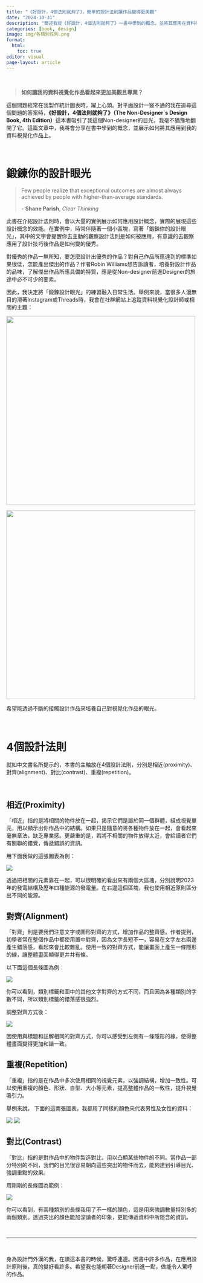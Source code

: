 ```yaml
---
title: "《好設計，4個法則就夠了》，簡單的設計法則讓作品變得更美觀"
date: "2024-10-31"
description: "簡述我從《好設計，4個法則就夠了》一書中學到的概念，並將其應用在資料視覺化作品中。"
categories: [book, design]
image: img/各類別性別.png
format: 
  html:
    toc: true
editor: visual
page-layout: article
---
```


<br>

> **如何讓我的資料視覺化作品看起來更加美觀且專業？**

這個問題經常在我製作統計圖表時，躍上心頭。對平面設計一竅不通的我在追尋這個問題的答案時，**《好設計，4個法則就夠了》（The Non-Designer\`s Design Book, 4th Edition）**這本書吸引了我這個Non-designer的目光，我毫不猶豫地翻開了它。這篇文章中，我將會分享在書中學到的概念，並展示如何將其應用到我的資料視覺化作品上。

<br>

# 鍛鍊你的設計眼光

> Few people realize that exceptional outcomes are almost always achieved by people with higher-than-average standards.
>
> \- **Shane Parish**, *Clear Thinking*

此書在介紹設計法則時，會以大量的實例展示如何應用設計概念，實際的展現這些設計概念的效能。在實例中，時常伴隨著一個小區塊，寫著「鍛鍊你的設計眼光」，其中的文字會提醒你去主動的觀察設計法則是如何被應用，有意識的去觀察應用了設計技巧後作品是如何變的優秀。

對優秀的作品一無所知，要怎麼設計出優秀的作品？對自己作品所應達到的標準如果很低，怎能產出傑出的作品？作者Robin Williams想告訴讀者，培養對設計作品的品味，了解傑出作品所應具備的特質，應是從Non-designer前進Designer的旅途中必不可少的要素。

因此，我決定將「鍛鍊設計眼光」的練習融入日常生活。舉例來說，當很多人漫無目的滑著Instagram或Threads時，我會在社群網站上追蹤資料視覺化設計師或相關的主題：

::: {layout-ncol="2"}
![](img/screenshot2.png){fig-align="center" width="500"}

![](img/screenshot1.png){fig-align="center" width="500"}
:::

希望能透過不斷的接觸設計作品來培養自己對視覺化作品的眼光。

<br>

# 4個設計法則

就如中文書名所提示的，本書的主軸放在4個設計法則，分別是相近(proximity)、對齊(alignment)、對比(contrast)、重複(repetition)。

<br>

## 相近(Proximity)

「相近」指的是將相關的物件放在一起，揭示它們是屬於同一個群體，組成視覺單元，用以顯示出你作品中的結構。如果只是隨意的將各種物件放在一起，會看起來毫無章法，缺乏專業感。更嚴重的是，若將不相關的物件放得太近，會給讀者它們有關聯的錯覺，傳遞錯誤的資訊。

用下面我做的這張圖表為例：

![](img/Energy_small.png){.lightbox fig-align="center"}

透過把相關的元素靠在一起，可以很明確的看出來有兩個大區塊，分別說明2023年的發電結構及歷年四種能源的發電量。在右邊這個區塊，我也使用相近原則區分出不同的能源。

## 對齊(Alignment)

「對齊」則是要我們注意文字或圖形對齊的方式，增加作品的整齊感。作者提到，初學者常在整個作品中都使用置中對齊，因為文字長短不一，容易在文字左右兩邊產生錯落感，看起來會比較雜亂。使用一致的對齊方式，能讓畫面上產生一條隱形的線，讓整體畫面顯得更井井有條。

以下面這個長條圖為例：

![](img/各類別身心障礙者人數_modified_before.png){.lightbox fig-align="center" group="align"}

你可以看到，類別標籤和圖中的其他文字對齊的方式不同，而且因為各種類別的字數不同，所以類別標籤的錯落感很強烈。

調整對齊方式後：

![](img/各類別身心障礙者人數_modified.png){.lightbox fig-align="center" group="align"}

因使用與標題和註解相同的對齊方式，你可以感受到左側有一條隱形的線，使得整體畫面變得更加和諧一致。

## 重複(Repetition)

「重複」指的是在作品中多次使用相同的視覺元素，以強調結構，增加一致性。可以使用重複的顏色、形狀、自型、大小等元素，提高整體作品的一致性，提升視覺吸引力。

舉例來說， 下面的這兩張圖表，我都用了同樣的顏色來代表男性及女性的資料：

![](img/近10年全台身心障礙者人數佔總人口比率.png){.lightbox fig-align="center" group="rep"} ![](img/各類別性別.png){.lightbox fig-align="center" group="rep"}

## 對比(Contrast)

「對比」指的是對作品中的物件製造對比，用以凸顯某些物件的不同。當作品一部分特別的不同，我們的目光很容易朝向這些突出的物件而去，能夠達到引導目光、強調重點的效果。

用剛剛的長條圖為範例：

![](img/各類別身心障礙者人數_modified.png){.lightbox fig-align="center"}

你可以看到，有兩種類別的長條我用了不一樣的顏色，這是用來強調數量特別多的兩個類別。透過突出的顏色能加深讀者的印象，更能傳遞資料中所隱含的資訊。

<br>

------------------------------------------------------------------------

<br>

身為設計門外漢的我，在讀這本書的時候，驚呼連連。因書中許多作品，在應用設計原則後，真的變好看許多。希望我也能朝著Designer前進一點，做能令人驚呼的作品。
